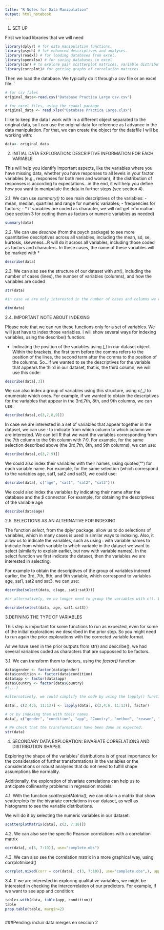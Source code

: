 ```yaml
---
title: "R Notes for Data Manipulation"
output: html_notebook
---
```



1. SET UP

First we load libraries that we will need
```r
library(dplyr) # for data manipulation functions.
library(psych) # for enhanced descriptives and analyses.
library(readxl) # for loading databases from excel.
library(openxlsx) # for saving databases in excel.
library(car) # to explore pair scatterplot matrices, variable distributions,  box-cox transformations
library(corrplot)# for getting graphs of correlation matrixes
```




Then we load the database. We typically do it through a csv file or an excel file: ´

```r
# for csv files
original_data<-read.csv("Database Practica Large csv.csv")

# for excel files, using the readxl package
original_data <- read.xlsx("Database Practica Large.xlsx")
```


I like to keep the data I work with in a different object separated to the original data, so I can use the original data for reference as I advance in the data manipulation. For that, we can create the object for the datafile I will be working with: 

```r
data<- original_data

```



2. INITIAL DATA EXPLORATION: DESCRIPTIVE INFORMATION FOR EACH VARIABLE

This will help you identify important aspects, like the variables where you have missing data, whether you have responses to all levels in your factor variables (e.g., responses for both men and woman), if the distribution of responses is according to expectations...in the end, it will help you define how you want to manipulate the data in further steps (see section 4). 

2.1. We can use *summary()* to see main descriptives of the variables: 
- mean, median, quartiles and range for numeric variables; 
- frequencies for factors;
- * if variables are coded as character, we will not get information (see section 3 for coding them as factors or numeric variables as needed)

```r
summary(data)
```
2.2. We can use *describe* (from the psych package) to see more quantitative descriptives across all variables, including the mean, sd, se, kurtosis, skewness...R will do it across all variables, including those coded as factors and characters. In these cases, the name of these variables will be marked with *


```r
describe(data)
```



2.3. We can also see the structure of our dataset with *str()*, including the number of cases (lines), the number of variables (columns), and how the variables are coded

```r
str(data)

#in case we are only interested in the number of cases and columns we can just use dim():

dim(data)
```


2.4. IMPORTANT NOTE ABOUT INDEXING

Please note that we can run these functions only for a set of variables. We will just have to index those variables. I will show several ways for indexing variables, using the describe() function: 

- Indicating the position of the variables using *[,]* in our dataset object. Within the brackets, the first term before the comma refers to the position of the lines, the second term after the comma to the position of the columns. So...if we wanted to se the descriptives for the variable that appears the third in our dataset, that is, the third column, we will use this code: 

```r
describe(data[,3])
```

We can also index a group of variables using this structure, using *c(,,)* to enumerate which ones. For example, if we wanted to obtain the descriptives for the variables that appear in the 3rd,7th, 8th, and 9th columns, we can use: 


```r
describe(data[,c(3,7,8,9)])
```
In case we are interested in a set of variables that appear together in the dataset, we can use *:* to indicate from which column to which column we are interested. We can tell R that we want the variables corresponding from the 7th column to the 9th column with 7:9. For example, for the same selection described above (the 3rd,7th, 8th, and 9th columns), we can use: 

```r

describe(data[,c(3,7:9)])

```

We could also index their variables with their names, using quotes("") for each variable name. For example, for the same selection (which correspond to the variables age, sat1, sat2 and sat3), we could use:  

```r

describe(data[, c("age", "sat1", "sat2", "sat3")])


```


We could also index the variables by indicating their name after the database and the *$* connector. For example, for obtaining the descriptives of the variable age

```r
describe(data$age)
```


2.5. SELECTIONS AS AN ALTERNATIVE FOR INDEXING

The function *select*, from the dplyr package, allow us to do selections of variables, which in many cases is used in similar ways to indexing. Also, it allow us to indicate the variables, such as using : with variable names to indicate from which variable to which variable in the dataset we want to select (similarly to explain earlier, but now with variable names). In the select function we first indicate the dataset, then the variables we are interested in selecting. 

For example to obtain the descriptives of the group of variables indexed earlier, the 3rd, 7th, 8th, and 9th variable, which correspond to variables age, sat1, sat2 and sat3, we can use: 

```r
describe(select(data, c(age, sat1:sat3)))

#or alternatively, we no longer need to group the variables with c(). We can just list them after the dataset name. 

describe(select(data, age, sat1:sat3))

```





3.DEFINING THE TYPE OF VARIABLES

This step is important for some functions to run as expected, even for some of the initial explorations we described in the prior step. So you might need to run again the prior explorations with the corrected variable format. 

As we have seen in the prior outputs from str() and describe(), we had several variables coded as characters that are suppossed to be factors. 

3.1. We can transform them to factors, using the *factor()* function

```r

data$gender <- factor(data$gender)
data$condition <- factor(data$condition)
data$app <- factor(data$app)
data$Country <- factor(data$Country)
#(...)

#alternatively, we could simplify the code by using the lapply() function and specific indexes by their position in the dataframe

data[, c(2,4:6, 11:13)] <- lapply(data[, c(2,4:6, 11:13)], factor)

# or by indexing them with their names
data[, c("gender", "condition", "app", "Country", "method", "reason", "country")] <- lapply(data[, c("gender", "condition", "app", "Country", "method", "reason", "country")], factor)

# We check that the transformations have been done as expected: 
str(data)

```




4. SECONDARY DATA EXPLORATION: BIVARIATE CORRELATIONS AND DISTRIBUTION SHAPES

Exploring the shape of the variables' distributions is of great importance for the consideration of further transformations in the variables or the considerations or robust analyses that do not need to fulfill shape assumptions like normality. 

Additionally, the exploration of bivariate correlations can help us to anticipate collinearity problems in regression models. 


4.1. With the function *scatterplotMatrix()*, we can obtain a matrix that show scatterplots for the bivariate correlations in our dataset, as well as histograms to see the variable distributions. 

We will do it by selecting the numeric variables in our dataset: 


```r
scatterplotMatrix(data[, c(3, 7:10)])
```

4.2. We can also see the specific Pearson correlations with a correlation matrix

```r
cor(data[, c(3, 7:10)], use="complete.obs")
```

4.3. We can also see the correlation matrix in a more graphical way, using corrplotmixed()

```r
corrplot.mixed(corr = cor(data[, c(3, 7:10)], use="complete.obs",), upper= "ellipse")
```

3.4. If we are interested in exploring qualitative variables, we might be interested in checking the intercorrelation of our predictors. For example, if we want to see app and condition: 

```r
table<-with(data, table(app, condition))
table
prop.table(table, margin=2)



```

###Pending: incluir data merges en sección 2